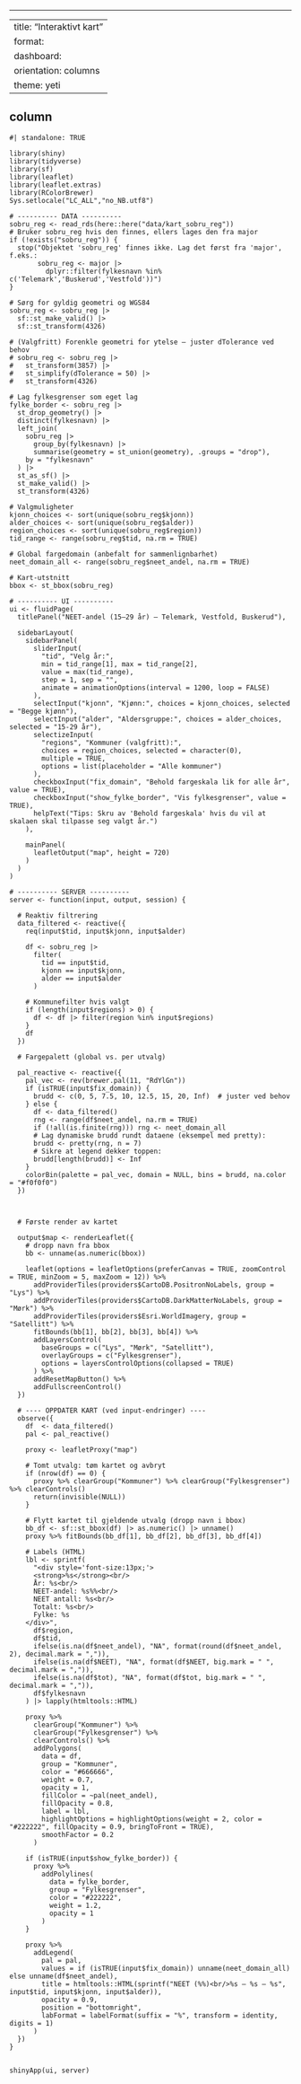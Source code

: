 ------------------------------------------------------------------------

---
title: "Interaktivt kart"
format: 
  dashboard:
    orientation: columns
    theme: yeti
---

## column

```shinylive-r
#| standalone: TRUE

library(shiny)
library(tidyverse)
library(sf)
library(leaflet)
library(leaflet.extras)
library(RColorBrewer)
Sys.setlocale("LC_ALL","no_NB.utf8")

# ---------- DATA ----------
sobru_reg <- read_rds(here::here("data/kart_sobru_reg"))
# Bruker sobru_reg hvis den finnes, ellers lages den fra major
if (!exists("sobru_reg")) {
  stop("Objektet 'sobru_reg' finnes ikke. Lag det først fra 'major', f.eks.:
       sobru_reg <- major |>
         dplyr::filter(fylkesnavn %in% c('Telemark','Buskerud','Vestfold'))")
}

# Sørg for gyldig geometri og WGS84
sobru_reg <- sobru_reg |>
  sf::st_make_valid() |>
  sf::st_transform(4326)

# (Valgfritt) Forenkle geometri for ytelse – juster dTolerance ved behov
# sobru_reg <- sobru_reg |>
#   st_transform(3857) |>
#   st_simplify(dTolerance = 50) |>
#   st_transform(4326)

# Lag fylkesgrenser som eget lag
fylke_border <- sobru_reg |>
  st_drop_geometry() |>
  distinct(fylkesnavn) |>
  left_join(
    sobru_reg |>
      group_by(fylkesnavn) |>
      summarise(geometry = st_union(geometry), .groups = "drop"),
    by = "fylkesnavn"
  ) |>
  st_as_sf() |>
  st_make_valid() |>
  st_transform(4326)

# Valgmuligheter
kjonn_choices <- sort(unique(sobru_reg$kjonn))
alder_choices <- sort(unique(sobru_reg$alder))
region_choices <- sort(unique(sobru_reg$region))
tid_range <- range(sobru_reg$tid, na.rm = TRUE)

# Global fargedomain (anbefalt for sammenlignbarhet)
neet_domain_all <- range(sobru_reg$neet_andel, na.rm = TRUE)

# Kart-utstnitt
bbox <- st_bbox(sobru_reg)

# ---------- UI ----------
ui <- fluidPage(
  titlePanel("NEET-andel (15–29 år) – Telemark, Vestfold, Buskerud"),
  
  sidebarLayout(
    sidebarPanel(
      sliderInput(
        "tid", "Velg år:",
        min = tid_range[1], max = tid_range[2],
        value = max(tid_range),
        step = 1, sep = "",
        animate = animationOptions(interval = 1200, loop = FALSE)
      ),
      selectInput("kjonn", "Kjønn:", choices = kjonn_choices, selected = "Begge kjønn"),
      selectInput("alder", "Aldersgruppe:", choices = alder_choices, selected = "15-29 år"),
      selectizeInput(
        "regions", "Kommuner (valgfritt):",
        choices = region_choices, selected = character(0),
        multiple = TRUE,
        options = list(placeholder = "Alle kommuner")
      ),
      checkboxInput("fix_domain", "Behold fargeskala lik for alle år", value = TRUE),
      checkboxInput("show_fylke_border", "Vis fylkesgrenser", value = TRUE),
      helpText("Tips: Skru av 'Behold fargeskala' hvis du vil at skalaen skal tilpasse seg valgt år.")
    ),
    
    mainPanel(
      leafletOutput("map", height = 720)
    )
  )
)

# ---------- SERVER ----------
server <- function(input, output, session) {
  
  # Reaktiv filtrering
  data_filtered <- reactive({
    req(input$tid, input$kjonn, input$alder)
    
    df <- sobru_reg |>
      filter(
        tid == input$tid,
        kjonn == input$kjonn,
        alder == input$alder
      )
    
    # Kommunefilter hvis valgt
    if (length(input$regions) > 0) {
      df <- df |> filter(region %in% input$regions)
    }
    df
  })
  
  # Fargepalett (global vs. per utvalg)
  
  pal_reactive <- reactive({
    pal_vec <- rev(brewer.pal(11, "RdYlGn"))
    if (isTRUE(input$fix_domain)) {
      brudd <- c(0, 5, 7.5, 10, 12.5, 15, 20, Inf)  # juster ved behov
    } else {
      df <- data_filtered()
      rng <- range(df$neet_andel, na.rm = TRUE)
      if (!all(is.finite(rng))) rng <- neet_domain_all
      # Lag dynamiske brudd rundt dataene (eksempel med pretty):
      brudd <- pretty(rng, n = 7)
      # Sikre at legend dekker toppen:
      brudd[length(brudd)] <- Inf
    }
    colorBin(palette = pal_vec, domain = NULL, bins = brudd, na.color = "#f0f0f0")
  })
  
  
  
  # Første render av kartet
  
  output$map <- renderLeaflet({
    # dropp navn fra bbox
    bb <- unname(as.numeric(bbox))
    
    leaflet(options = leafletOptions(preferCanvas = TRUE, zoomControl = TRUE, minZoom = 5, maxZoom = 12)) %>%
      addProviderTiles(providers$CartoDB.PositronNoLabels, group = "Lys") %>%
      addProviderTiles(providers$CartoDB.DarkMatterNoLabels, group = "Mørk") %>%
      addProviderTiles(providers$Esri.WorldImagery, group = "Satellitt") %>%
      fitBounds(bb[1], bb[2], bb[3], bb[4]) %>%
      addLayersControl(
        baseGroups = c("Lys", "Mørk", "Satellitt"),
        overlayGroups = c("Fylkesgrenser"),
        options = layersControlOptions(collapsed = TRUE)
      ) %>%
      addResetMapButton() %>%
      addFullscreenControl()
  })
  
  # ---- OPPDATER KART (ved input-endringer) ----
  observe({
    df  <- data_filtered()
    pal <- pal_reactive()
    
    proxy <- leafletProxy("map")
    
    # Tomt utvalg: tøm kartet og avbryt
    if (nrow(df) == 0) {
      proxy %>% clearGroup("Kommuner") %>% clearGroup("Fylkesgrenser") %>% clearControls()
      return(invisible(NULL))
    }
    
    # Flytt kartet til gjeldende utvalg (dropp navn i bbox)
    bb_df <- sf::st_bbox(df) |> as.numeric() |> unname()
    proxy %>% fitBounds(bb_df[1], bb_df[2], bb_df[3], bb_df[4])
    
    # Labels (HTML)
    lbl <- sprintf(
      "<div style='font-size:13px;'>
      <strong>%s</strong><br/>
      År: %s<br/>
      NEET-andel: %s%%<br/>
      NEET antall: %s<br/>
      Totalt: %s<br/>
      Fylke: %s
    </div>",
      df$region,
      df$tid,
      ifelse(is.na(df$neet_andel), "NA", format(round(df$neet_andel, 2), decimal.mark = ",")),
      ifelse(is.na(df$NEET), "NA", format(df$NEET, big.mark = " ", decimal.mark = ",")),
      ifelse(is.na(df$tot), "NA", format(df$tot, big.mark = " ", decimal.mark = ",")),
      df$fylkesnavn
    ) |> lapply(htmltools::HTML)
    
    proxy %>%
      clearGroup("Kommuner") %>%
      clearGroup("Fylkesgrenser") %>%
      clearControls() %>%
      addPolygons(
        data = df,
        group = "Kommuner",
        color = "#666666",
        weight = 0.7,
        opacity = 1,
        fillColor = ~pal(neet_andel),
        fillOpacity = 0.8,
        label = lbl,
        highlightOptions = highlightOptions(weight = 2, color = "#222222", fillOpacity = 0.9, bringToFront = TRUE),
        smoothFactor = 0.2
      )
    
    if (isTRUE(input$show_fylke_border)) {
      proxy %>%
        addPolylines(
          data = fylke_border,
          group = "Fylkesgrenser",
          color = "#222222",
          weight = 1.2,
          opacity = 1
        )
    }
    
    proxy %>%
      addLegend(
        pal = pal,
        values = if (isTRUE(input$fix_domain)) unname(neet_domain_all) else unname(df$neet_andel),
        title = htmltools::HTML(sprintf("NEET (%%)<br/>%s – %s – %s", input$tid, input$kjonn, input$alder)),
        opacity = 0.9,
        position = "bottomright",
        labFormat = labelFormat(suffix = "%", transform = identity, digits = 1)
      )
  })
}


shinyApp(ui, server)
```
